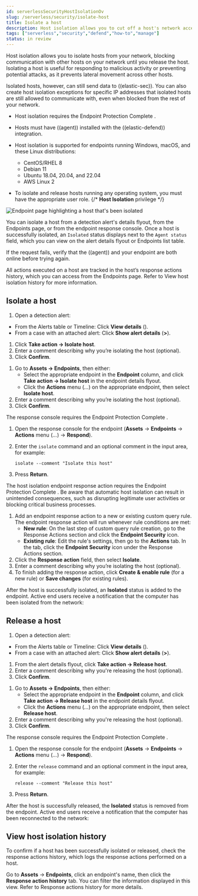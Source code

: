```yaml
---
id: serverlessSecurityHostIsolationOv
slug: /serverless/security/isolate-host
title: Isolate a host
description: Host isolation allows you to cut off a host's network access until you release it.
tags: ["serverless","security","defend","how-to","manage"]
status: in review
---
```


<DocBadge template="technical preview" />
<div id="host-isolation-ov"></div>

Host isolation allows you to isolate hosts from your network, blocking communication with other hosts on your network until you release the host. Isolating a host is useful for responding to malicious activity or preventing potential attacks, as it prevents lateral movement across other hosts. 

Isolated hosts, however, can still send data to ((elastic-sec)). You can also create <DocLink id="serverlessSecurityHostIsolationExceptions">host isolation exceptions</DocLink> for specific IP addresses that isolated hosts are still allowed to communicate with, even when blocked from the rest of your network.

<DocCallOut title="Requirements">

* Host isolation requires the Endpoint Protection Complete <DocLink id="serverlessGeneralManageProject" text="project feature"/>. 

* Hosts must have ((agent)) installed with the ((elastic-defend)) integration.

* Host isolation is supported for endpoints running Windows, macOS, and these Linux distributions:

    * CentOS/RHEL 8
    * Debian 11
    * Ubuntu 18.04, 20.04, and 22.04
    * AWS Linux 2

* To isolate and release hosts running any operating system, you must have the appropriate user role. {/* **Host Isolation** <DocLink id="serverlessSecurityEndpointManagementReq">privilege</DocLink> */}

</DocCallOut>

![Endpoint page highlighting a host that's been isolated](../images/host-isolation-ov/-management-admin-isolated-host.png)

You can isolate a host from a detection alert's details flyout, from the Endpoints page, or from the endpoint response console. Once a host is successfully isolated, an `Isolated` status displays next to the `Agent status` field, which you can view on the alert details flyout or Endpoints list table.

<DocCallOut title="Tip">
If the request fails, verify that the ((agent)) and your endpoint are both online before trying again.
</DocCallOut>

All actions executed on a host are tracked in the host’s response actions history, which you can access from the Endpoints page. Refer to <DocLink id="serverlessSecurityHostIsolationOv" section="view-host-isolation-history">View host isolation history</DocLink> for more information.

<div id="isolate-a-host"></div>

## Isolate a host

<DocAccordion buttonContent="Isolate a host from a detection alert">

1. Open a detection alert:
* From the Alerts table or Timeline: Click **View details** (<DocIcon type="expand" title="View details" />).
* From a case with an attached alert: Click **Show alert details** (**>**).
1. Click **Take action → Isolate host**.
1. Enter a comment describing why you’re isolating the host (optional).
1. Click **Confirm**.

</DocAccordion>

<DocAccordion buttonContent="Isolate a host from an endpoint">

1. Go to **Assets → Endpoints**, then either:
    * Select the appropriate endpoint in the **Endpoint** column, and click **Take action → Isolate host** in the endpoint details flyout.
    * Click the **Actions** menu (*...*) on the appropriate endpoint, then select **Isolate host**.
1. Enter a comment describing why you’re isolating the host (optional).
1. Click **Confirm**.

</DocAccordion>

<DocAccordion buttonContent="Isolate a host from the response console">

<DocCallOut title="Note">
The response console requires the Endpoint Protection Complete <DocLink id="serverlessGeneralManageProject" text="project feature"/>.
</DocCallOut>

1. Open the response console for the endpoint (**Assets** → **Endpoints** → **Actions** menu (*...*) → **Respond**).
1. Enter the `isolate` command and an optional comment in the input area, for example:

    `isolate --comment "Isolate this host"`

1. Press **Return**.

</DocAccordion>

<DocAccordion buttonContent="Automatically isolate a host using a rule's endpoint response action">

<DocCallOut title="Note">
The host isolation endpoint response action requires the Endpoint Protection Complete <DocLink id="serverlessGeneralManageProject" text="project feature"/>. 
</DocCallOut>

<DocCallOut title="Important" color="warning">
Be aware that automatic host isolation can result in unintended consequences, such as disrupting legitimate user activities or blocking critical business processes.
</DocCallOut>

1. Add an endpoint response action to a new or existing custom query rule. The endpoint response action will run whenever rule conditions are met: 
    * **New rule**: On the last step of <DocLink id="serverlessSecurityRulesUiCreate" section="create-a-custom-query-rule">custom query rule</DocLink> creation, go to the Response Actions section and click the **Endpoint Security** icon.
    * **Existing rule**: Edit the rule's settings, then go to the **Actions** tab. In the tab, click the **Endpoint Security** icon under the Response Actions section.
1. Click the **Response action** field, then select **Isolate**.
1. Enter a comment describing why you’re isolating the host (optional).
1. To finish adding the response action, click **Create & enable rule** (for a new rule) or **Save changes** (for existing rules).

</DocAccordion>

After the host is successfully isolated, an **Isolated** status is added to the endpoint. Active end users receive a notification that the computer has been isolated from the network:

<DocImage size="l" url="../images/host-isolation-ov/-management-admin-host-isolated-notif.png" alt="Host isolated notification message" />

<div id="release-a-host"></div>

## Release a host

<DocAccordion buttonContent="Release a host from a detection alert">

1. Open a detection alert:
* From the Alerts table or Timeline: Click **View details** (<DocIcon type="expand" title="View details" />).
* From a case with an attached alert: Click **Show alert details** (**>**).
1. From the alert details flyout, click **Take action → Release host**.
1. Enter a comment describing why you're releasing the host (optional).
1. Click **Confirm**.

</DocAccordion>

<DocAccordion buttonContent="Release a host from an endpoint">

1. Go to **Assets → Endpoints**, then either:
    * Select the appropriate endpoint in the **Endpoint** column, and click **Take action → Release host** in the endpoint details flyout.
    * Click the **Actions** menu (*...*) on the appropriate endpoint, then select **Release host**.
1. Enter a comment describing why you're releasing the host (optional).
1. Click **Confirm**.

</DocAccordion>

<DocAccordion buttonContent="Release a host from the response console">

<DocCallOut title="Note">
The response console requires the Endpoint Protection Complete <DocLink id="serverlessGeneralManageProject" text="project feature"/>.
</DocCallOut>

1. Open the response console for the endpoint (**Assets** → **Endpoints** → **Actions** menu (*...*) → **Respond**).
1. Enter the `release` command and an optional comment in the input area, for example:

    `release --comment "Release this host"`

1. Press **Return**.

</DocAccordion>

After the host is successfully released, the **Isolated** status is removed from the endpoint. Active end users receive a notification that the computer has been reconnected to the network:

<DocImage size="l" url="../images/host-isolation-ov/-management-admin-host-released-notif.png" alt="Host released notification message" />

<div id="view-host-isolation-details"></div>

## View host isolation history

To confirm if a host has been successfully isolated or released, check the response actions history, which logs the response actions performed on a host.

Go to **Assets** → **Endpoints**, click an endpoint's name, then click the **Response action history** tab. You can filter the information displayed in this view. Refer to <DocLink id="serverlessSecurityResponseActionsHistory">Response actions history</DocLink> for more details.

<DocImage size="xl" url="../images/host-isolation-ov/-management-admin-response-actions-history-endpoint-details.png" alt="Response actions history page UI" />
